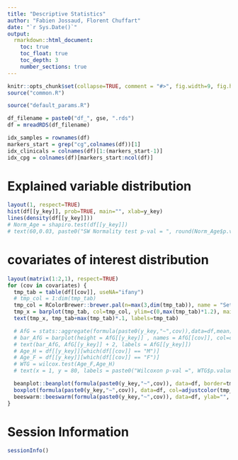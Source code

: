---
title: "Descriptive Statistics"
author: "Fabien Jossaud, Florent Chuffart"
date: "`r Sys.Date()`"
output: 
  rmarkdown::html_document:
    toc: true
    toc_float: true
    toc_depth: 3
    number_sections: true
---


```{r}
knitr::opts_chunk$set(collapse=TRUE, comment = "#>", fig.width=9, fig.height=6, eval=TRUE, echo=FALSE, results="hide")
source("common.R")
```

```{r params}
source("default_params.R")
```


```{r loading_data}
df_filename = paste0("df_", gse, ".rds")
df = mreadRDS(df_filename)  
```

```{r building_indexes}
idx_samples = rownames(df)
markers_start = grep("cg",colnames(df))[1]
idx_clinicals = colnames(df)[1:(markers_start-1)]
idx_cpg = colnames(df)[markers_start:ncol(df)]
```

# Explained variable distribution

```{r}
layout(1, respect=TRUE)
hist(df[[y_key]], prob=TRUE, main="", xlab=y_key) 
lines(density(df[[y_key]]))
# Norm_Age = shapiro.test(df[[y_key]])
# text(60,0.03, paste0("SW Normality test p-val = ", round(Norm_Age$p.value,5)))
```


# covariates of interest distribution

```{r}
layout(matrix(1:2,1), respect=TRUE)
for (cov in covariates) {
  tmp_tab = table(df[[cov]], useNA="ifany")  
  # tmp_col = 1:dim(tmp_tab)
  tmp_col = RColorBrewer::brewer.pal(n=max(3,dim(tmp_tab)), name = "Set1")
  tmp_x = barplot(tmp_tab, col=tmp_col, ylim=c(0,max(tmp_tab)*1.2), main=cov, las=2)
  text(tmp_x, tmp_tab+max(tmp_tab)*.1, labels=tmp_tab)

  # AfG = stats::aggregate(formula(paste0(y_key,"~",cov)),data=df,mean)
  # bar_AfG = barplot(height = AfG[[y_key]] , names = AfG[[cov]], col=c("pink","blue"), ylim = c(0,100))
  # text(bar_AfG, AfG[[y_key]] + 2, labels = AfG[[y_key]])
  # Age_H = df[[y_key]][which(df[[cov]] == "M")]
  # Age_F = df[[y_key]][which(df[[cov]] == "F")]
  # WTG = wilcox.test(Age_F,Age_H)
  # text(x = 1, y = 80, labels = paste0("Wilcoxon p-val =", WTG$p.value))

  beanplot::beanplot(formula(paste0(y_key,"~",cov)), data=df, border=tmp_col, col=adjustcolor(c(1,1,1,1), alpha.f=.1), method="jitter", log="",ylab="", main=y_key, las=2)
  boxplot(formula(paste0(y_key,"~",cov)), data=df, col=adjustcolor(tmp_col, alpha.f=.5), ylab="", main=y_key, las=2)
  beeswarm::beeswarm(formula(paste0(y_key,"~",cov)), data=df, ylab="", main=y_key, col=tmp_col, las=2)  
}
```


# Session Information

```{r, results="verbatim"}
sessionInfo()
```

